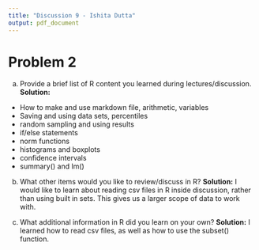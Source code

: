 ```yaml
---
title: "Discussion 9 - Ishita Dutta"
output: pdf_document
---
```


# Problem 2

a) Provide a brief list of R content you learned during lectures/discussion.
__Solution:__
  - How to make and use markdown file, arithmetic, variables
  - Saving and using data sets, percentiles
  - random sampling and using results
  - if/else statements
  - norm functions
  - histograms and boxplots
  - confidence intervals
  - summary() and lm()

b) What other items would you like to review/discuss in R?
__Solution:__ I would like to learn about reading csv files in R inside discussion, rather than using built in sets. This gives us a larger scope of data to work with.

c) What additional information in R did you learn on your own?
__Solution:__ I learned how to read csv files, as well as how to use the subset() function. 